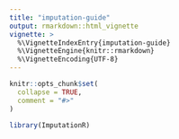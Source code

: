 ```yaml
---
title: "imputation-guide"
output: rmarkdown::html_vignette
vignette: >
  %\VignetteIndexEntry{imputation-guide}
  %\VignetteEngine{knitr::rmarkdown}
  %\VignetteEncoding{UTF-8}
---
```


```r
knitr::opts_chunk$set(
  collapse = TRUE,
  comment = "#>"
)
```

```r
library(ImputationR)
```
